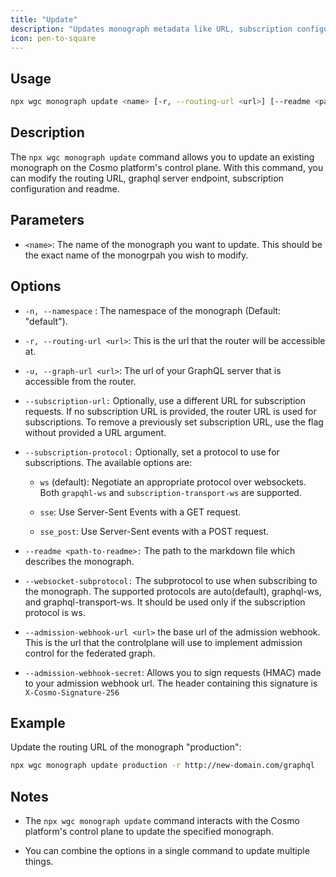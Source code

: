 ```yaml
---
title: "Update"
description: "Updates monograph metadata like URL, subscription configuration and more on the control plane."
icon: pen-to-square
---
```


## Usage

```bash
npx wgc monograph update <name> [-r, --routing-url <url>] [--readme <path-to-readme>]
```

## Description

The `npx wgc monograph update` command allows you to update an existing monograph on the Cosmo platform's control plane. With this command, you can modify the routing URL, graphql server endpoint, subscription configuration and readme.

## Parameters

* `<name>`: The name of the monograph you want to update. This should be the exact name of the monogrpah you wish to modify.

## Options

* `-n, --namespace` : The namespace of the monograph (Default: "default").

* `-r, --routing-url <url>`: This is the url that the router will be accessible at.

* `-u, --graph-url <url>`: The url of your GraphQL server that is accessible from the router.

* `--subscription-url:` Optionally, use a different URL for subscription requests. If no subscription URL is provided, the router URL is used for subscriptions. To remove a previously set subscription URL, use the flag without provided a URL argument.

* `--subscription-protocol:` Optionally, set a protocol to use for subscriptions. The available options are:

  * `ws` (default): Negotiate an appropriate protocol over websockets. Both `grapqhl-ws` and `subscription-transport-ws` are supported.

  * `sse`: Use Server-Sent Events with a GET request.

  * `sse_post`: Use Server-Sent events with a POST request.

* `--readme <path-to-readme>:` The path to the markdown file which describes the monograph.

* `--websocket-subprotocol:` The subprotocol to use when subscribing to the monograph. The supported protocols are auto(default), graphql-ws, and graphql-transport-ws. It should be used only if the subscription protocol is ws.

* `--admission-webhook-url <url>` the base url of the admission webhook. This is the url that the controlplane will use to implement admission control for the federated graph.

* `--admission-webhook-secret`: Allows you to sign requests (HMAC) made to your admission webhook url. The header containing this signature is `X-Cosmo-Signature-256`

## Example

Update the routing URL of the monograph "production":

```bash
npx wgc monograph update production -r http://new-domain.com/graphql
```

## Notes

* The `npx wgc monograph update` command interacts with the Cosmo platform's control plane to update the specified monograph.

* You can combine the options in a single command to update multiple things.

